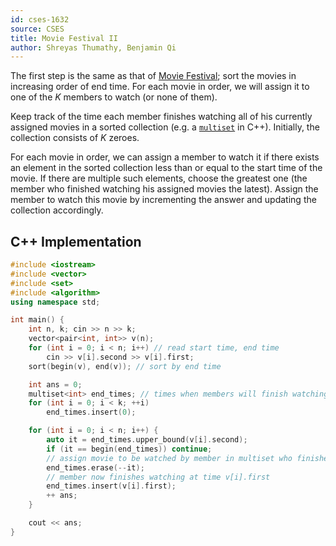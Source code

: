 ```yaml
---
id: cses-1632
source: CSES
title: Movie Festival II
author: Shreyas Thumathy, Benjamin Qi
---
```


<!-- In this problem, we're asked the maximum number of movie intervals $(start, end)$ we can cover using $k$ people. -->

<!-- ## Main Idea -->

The first step is the same as that of [Movie Festival](/silver/greedy-sorting#example---the-scheduling-problem); sort the movies in increasing order of end time. For each movie in order, we will assign it to one of the $K$ members to watch (or none of them).

Keep track of the time each member finishes watching all of his currently assigned movies in a sorted collection (e.g. a [`multiset`](https://en.cppreference.com/w/cpp/container/multiset) in C++). Initially, the collection consists of $K$ zeroes.

For each movie in order, we can assign a member to watch it if there exists an element in the sorted collection less than or equal to the start time of the movie. If there are multiple such elements, choose the greatest one (the member who finished watching his assigned movies the latest). Assign the member to watch this movie by incrementing the answer and updating the collection accordingly.

<!-- If there are multiple members, choose the one who finishes watching the previous movie latest (that way, if we encounter a movie that has an earlier start time, we can still assign that movie). -->

<LanguageSection>

<CPPSection>

## C++ Implementation

```cpp
#include <iostream>
#include <vector>
#include <set>
#include <algorithm>
using namespace std;

int main() {
	int n, k; cin >> n >> k;
	vector<pair<int, int>> v(n);
	for (int i = 0; i < n; i++) // read start time, end time
		cin >> v[i].second >> v[i].first;
	sort(begin(v), end(v)); // sort by end time

	int ans = 0;
	multiset<int> end_times; // times when members will finish watching movies
	for (int i = 0; i < k; ++i)
		end_times.insert(0);

	for (int i = 0; i < n; i++) {
		auto it = end_times.upper_bound(v[i].second);
		if (it == begin(end_times)) continue;
		// assign movie to be watched by member in multiset who finishes at time *prev(it)
		end_times.erase(--it);
		// member now finishes watching at time v[i].first
		end_times.insert(v[i].first);
		++ ans;
	}

	cout << ans;
}
```

</CPPSection>

</LanguageSection>
